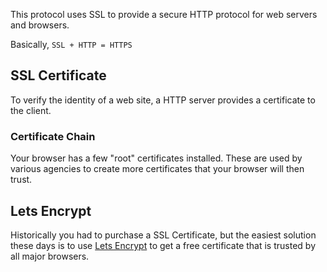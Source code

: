 This protocol uses SSL to provide a secure HTTP protocol for web servers and browsers.

Basically, `SSL + HTTP = HTTPS`

## SSL Certificate

To verify the identity of a web site, a HTTP server provides a certificate to the client.

### Certificate Chain

Your browser has a few "root" certificates installed. These are used by various agencies to create more certificates that your browser will then trust.

## Lets Encrypt

Historically you had to purchase a SSL Certificate, but the easiest solution these days is to use [Lets Encrypt](https://letsencrypt.org/) to get a free certificate that is trusted by all major browsers.

<!--- © Eric Vicenti 2020. Licensed under Creative Commons BY-NC-SA 4.0 https://creativecommons.org/licenses/by-nc-sa/4.0/ -->
